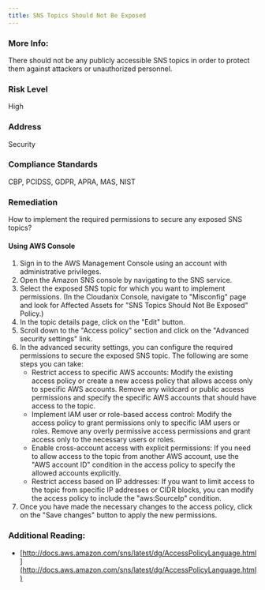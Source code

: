 ```yaml
---
title: SNS Topics Should Not Be Exposed
---
```


### More Info:

There should not be any publicly accessible SNS topics in order to protect them against attackers or unauthorized personnel.

### Risk Level

High

### Address

Security

### Compliance Standards

CBP, PCIDSS, GDPR, APRA, MAS, NIST

### Remediation

How to implement the required permissions to secure any exposed SNS topics?

#### Using AWS Console

1. Sign in to the AWS Management Console using an account with administrative privileges.
2. Open the Amazon SNS console by navigating to the SNS service.
3. Select the exposed SNS topic for which you want to implement permissions.
    (In the Cloudanix Console, navigate to "Misconfig" page and look for Affected Assets for "SNS Topics Should Not Be Exposed" Policy.)
4. In the topic details page, click on the "Edit" button.
5. Scroll down to the "Access policy" section and click on the "Advanced security settings" link.
6. In the advanced security settings, you can configure the required permissions to secure the exposed SNS topic. The following are some steps you can take:
   - Restrict access to specific AWS accounts: Modify the existing access policy or create a new access policy that allows access only to specific AWS accounts. Remove any wildcard or public access permissions and specify the specific AWS accounts that should have access to the topic.
   - Implement IAM user or role-based access control: Modify the access policy to grant permissions only to specific IAM users or roles. Remove any overly permissive access permissions and grant access only to the necessary users or roles.
   - Enable cross-account access with explicit permissions: If you need to allow access to the topic from another AWS account, use the "AWS account ID" condition in the access policy to specify the allowed accounts explicitly.
   - Restrict access based on IP addresses: If you want to limit access to the topic from specific IP addresses or CIDR blocks, you can modify the access policy to include the "aws:SourceIp" condition.
7. Once you have made the necessary changes to the access policy, click on the "Save changes" button to apply the new permissions.

### Additional Reading:

- [http://docs.aws.amazon.com/sns/latest/dg/AccessPolicyLanguage.html](http://docs.aws.amazon.com/sns/latest/dg/AccessPolicyLanguage.html)
